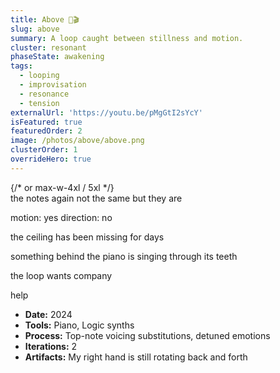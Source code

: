 ```yaml
---
title: Above 🎵🎬
slug: above
summary: A loop caught between stillness and motion.
cluster: resonant
phaseState: awakening
tags:
  - looping
  - improvisation
  - resonance
  - tension
externalUrl: 'https://youtu.be/pMgGtI2sYcY'
isFeatured: true
featuredOrder: 2
image: /photos/above/above.png
clusterOrder: 1
overrideHero: true
---
```


<HeroTitleBlock />

<div className="not-prose flex justify-center">
  <div className="w-full max-w-3xl"> {/* or max-w-4xl / 5xl */}
    <SimpleVideoBlock
      title=""
      subtitle=""
      poster="/photos/above/above_preview.png"
      videoSrc="https://kr3e5ferkjmujweh.public.blob.vercel-storage.com/above-8vRb8IrC6puIxtRUf8iYPg2s5rle36.mp4"
      caption="The eye knows all"
      className="max-w-md px-4"
    />
  </div>
</div>


<ProjectOverview>
the notes again
not the same but they are

motion: yes
direction: no

the ceiling has been missing for days

something behind the piano is singing through its teeth

the loop wants company
</ProjectOverview>

<FieldNote>
help
</FieldNote>
<CollapseMetadata>
  <ul>
    <li><strong>Date:</strong> 2024</li>
    <li><strong>Tools:</strong> Piano, Logic synths</li>
    <li><strong>Process:</strong> Top-note voicing substitutions, detuned emotions</li>
    <li><strong>Iterations:</strong> 2</li>
    <li><strong>Artifacts:</strong> My right hand is still rotating back and forth</li>
  </ul>
</CollapseMetadata>

<CallToAction email="aaron.demby.jones@gmail.com" />
